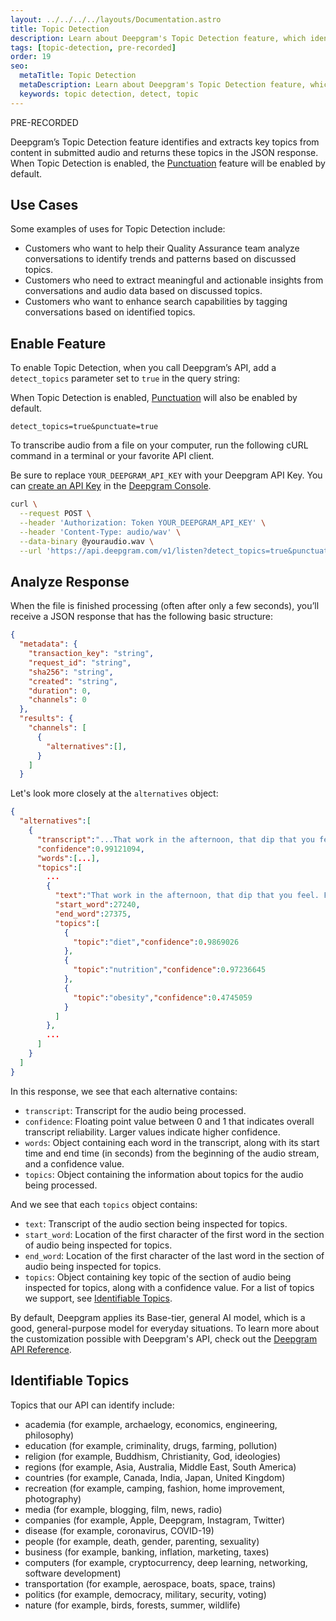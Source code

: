 ```yaml
---
layout: ../../../../layouts/Documentation.astro
title: Topic Detection
description: Learn about Deepgram's Topic Detection feature, which identifies and extracts key topics from content in submitted audio.
tags: [topic-detection, pre-recorded]
order: 19
seo:
  metaTitle: Topic Detection
  metaDescription: Learn about Deepgram's Topic Detection feature, which identifies and extracts key topics from content in submitted audio.
  keywords: topic detection, detect, topic
---
```


<div class="badge">PRE-RECORDED</div>

Deepgram’s Topic Detection feature identifies and extracts key topics from content in submitted audio and returns these topics in the JSON response. When Topic Detection is enabled, the [Punctuation](/documentation/features/punctuate/) feature will be enabled by default.

## Use Cases

Some examples of uses for Topic Detection include:

- Customers who want to help their Quality Assurance team analyze conversations to identify trends and patterns based on discussed topics.
- Customers who need to extract meaningful and actionable insights from conversations and audio data based on discussed topics.
- Customers who want to enhance search capabilities by tagging conversations based on identified topics.

## Enable Feature

To enable Topic Detection, when you call Deepgram’s API, add a `detect_topics` parameter set to `true` in the query string:

<Alert type="warning">

When Topic Detection is enabled, [Punctuation](/documentation/features/punctuate/) will also be enabled by default.

</Alert>

`detect_topics=true&punctuate=true`

To transcribe audio from a file on your computer, run the following cURL command in a terminal or your favorite API client.


<Alert type="info">

Be sure to replace `YOUR_DEEPGRAM_API_KEY` with your Deepgram API Key. You can [create an API Key](/documentation/getting-started/authentication/#create-an-api-key) in the [Deepgram Console](https://console.deepgram.com).

</Alert>

<CodeGroup title="curl">

<CodeBlock label="curl" active>

```bash
curl \
  --request POST \
  --header 'Authorization: Token YOUR_DEEPGRAM_API_KEY' \
  --header 'Content-Type: audio/wav' \
  --data-binary @youraudio.wav \
  --url 'https://api.deepgram.com/v1/listen?detect_topics=true&punctuate=true'
```

</CodeBlock>

</CodeGroup>

## Analyze Response

When the file is finished processing (often after only a few seconds), you’ll receive a JSON response that has the following basic structure:

```json
{
  "metadata": {
    "transaction_key": "string",
    "request_id": "string",
    "sha256": "string",
    "created": "string",
    "duration": 0,
    "channels": 0
  },
  "results": {
    "channels": [
      {
        "alternatives":[],
      }
    ]
  }
```

Let's look more closely at the `alternatives` object:

```json
{
  "alternatives":[
    {
      "transcript":"...That work in the afternoon, that dip that you feel. For instance, it's just one example and weight management. And we all respond differently sometimes a little bit sometimes vastly differently even to the same foods. So one type of carbohydrate that my body might process well, let's say it's fruit or rice or sweet potato, your body might not. The levels app interprets your glucose data and provides a simple score after you eat a meal. You can see how different foods affect you and then develop a personalized diet that's right. For you and your goals. Seeing this data in real time at least for me and for so many others, who used levels is a really powerful behavioral change mechanism. And many of the guests on the podcast have talked about this...",
      "confidence":0.99121094,
      "words":[...],
      "topics":[
        ...
        {
          "text":"That work in the afternoon, that dip that you feel. For instance, it's just one example and weight management. And we all respond differently sometimes a little bit sometimes vastly differently even to the same foods. So one type of carbohydrate that my body might process well, let's say it's fruit or rice or sweet potato, your body might not. The levels app interprets your glucose data and provides a simple score after you eat a meal. You can see how different foods affect you and then develop a personalized diet that's right. For you and your goals. Seeing this data in real time at least for me and for so many others, who used levels is a really powerful behavioral change mechanism. And many of the guests on the podcast have talked about this.",
          "start_word":27240,
          "end_word":27375,
          "topics":[
            {
              "topic":"diet","confidence":0.9869026
            },
            {
              "topic":"nutrition","confidence":0.97236645
            },
            {
              "topic":"obesity","confidence":0.4745059
            }
          ]
        },
        ...
      ]
    }
  ]
}
```

In this response, we see that each alternative contains:

- `transcript`: Transcript for the audio being processed.
- `confidence`: Floating point value between 0 and 1 that indicates overall transcript reliability. Larger values indicate higher confidence.
- `words`: Object containing each word in the transcript, along with its start time and end time (in seconds) from the beginning of the audio stream, and a confidence value.
- `topics`: Object containing the information about topics for the audio being processed.

And we see that each `topics` object contains:

- `text`: Transcript of the audio section being inspected for topics.
- `start_word`: Location of the first character of the first word in the section of audio being inspected for topics.
- `end_word`: Location of the first character of the last word in the section of audio being inspected for topics.
- `topics`: Object containing key topic of the section of audio being inspected for topics, along with a confidence value. For a list of topics we support, see [Identifiable Topics](#identifiable-topics/).

<Alert type="info">

By default, Deepgram applies its Base-tier, general AI model, which is a good, general-purpose model for everyday situations. To learn more about the customization possible with Deepgram's API, check out the [Deepgram API Reference](/api-reference/).

</Alert>

## Identifiable Topics

Topics that our API can identify include:

- academia (for example, archaelogy, economics, engineering, philosophy)
- education (for example, criminality, drugs, farming, pollution)
- religion (for example, Buddhism, Christianity, God, ideologies)
- regions (for example, Asia, Australia, Middle East, South America)
- countries (for example, Canada, India, Japan, United Kingdom)
- recreation (for example, camping, fashion, home improvement, photography)
- media (for example, blogging, film, news, radio)
- companies (for example, Apple, Deepgram, Instagram, Twitter)
- disease (for example, coronavirus, COVID-19)
- people (for example, death, gender, parenting, sexuality)
- business (for example, banking, inflation, marketing, taxes)
- computers (for example, cryptocurrency, deep learning, networking, software development)
- transportation (for example, aerospace, boats, space, trains)
- politics (for example, democracy, military, security, voting)
- nature (for example, birds, forests, summer, wildlife)
